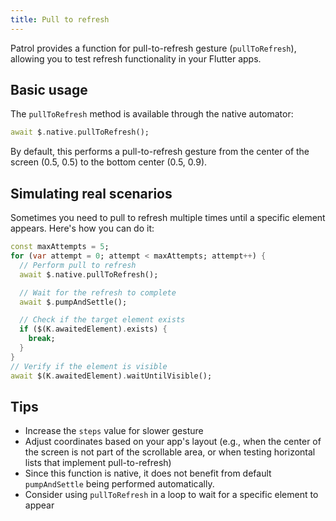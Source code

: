 ```yaml
---
title: Pull to refresh
---
```


Patrol provides a function for pull-to-refresh gesture (`pullToRefresh`), allowing you to test refresh functionality in your Flutter apps.

## Basic usage

The `pullToRefresh` method is available through the native automator:

```dart
await $.native.pullToRefresh();
```

By default, this performs a pull-to-refresh gesture from the center of the screen (0.5, 0.5) to the bottom center (0.5, 0.9).

## Simulating real scenarios

Sometimes you need to pull to refresh multiple times until a specific element appears. Here's how you can do it:

```dart
const maxAttempts = 5;
for (var attempt = 0; attempt < maxAttempts; attempt++) {
  // Perform pull to refresh
  await $.native.pullToRefresh();

  // Wait for the refresh to complete
  await $.pumpAndSettle();

  // Check if the target element exists
  if ($(K.awaitedElement).exists) {
    break;
  }
}
// Verify if the element is visible
await $(K.awaitedElement).waitUntilVisible();
```

## Tips

- Increase the `steps` value for slower gesture
- Adjust coordinates based on your app's layout (e.g., when the center of the screen is not part of the scrollable area, or when testing horizontal lists that implement pull-to-refresh)
- Since this function is native, it does not benefit from default `pumpAndSettle` being performed automatically.
- Consider using `pullToRefresh` in a loop to wait for a specific element to appear
